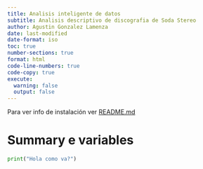 ```yaml
---
title: Analisis inteligente de datos
subtitle: Analisis descriptivo de discografia de Soda Stereo
author: Agustin Gonzalez Lamenza
date: last-modified
date-format: iso
toc: true
number-sections: true
format: html
code-line-numbers: true
code-copy: true
execute:
  warning: false
  output: false
---
```


::: {.callout-note}
Para ver info de instalación ver [README.md]()
:::

# Summary e variables
```python
print("Hola como va?")
```
